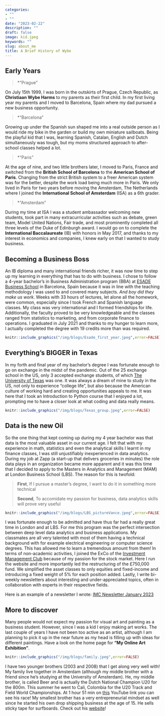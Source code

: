 ```yaml
---
categories:
- ""
- ""
date: "2023-02-22"
description: ""
draft: false
image: kid.jpeg
keywords: ""
slug: about_me
title: A Brief History of Wybe
---
```


## Early Years

> *"Prague"

On July 15th 1999, I was born in the outskirts of Prague, Czech Republic, as **Christiaan Wybe Harms** to my parents as their first child. In my first living year my parents and I moved to Barcelona, Spain where my dad pursued a new business opportunity. 

> *"Barcelona"

Growing up under the Spanish sun shaped me into a real outside person as I would ride my bike in the garden or build my own miniature sailboats. Being the playful kid that I was, learning Spanish, Catalan, English and Dutch simultaneously was tough, but my moms structured approach to after-school classes helped a lot.

> *"Paris"

At the age of nine, and two little brothers later, I moved to Paris, France and switched from the **British School of Barcelona** to the **American School of Paris**. Changing from the strict British system to a freer American system was for the better, despite the work load being much more in Paris. We only lived in Paris for two years before moving the Amsterdam, The Netherlands where I joined the **International School of Amsterdam** (ISA) as a 6th grader.

> *"Amsterdam"

During my time at ISA I was a student ambassador welcoming new students, took part in many extracurricular activities such as debate, green team, Model United Nations, Fair trade, and most prominently completed all three levels of the Duke of Edinburgh award. I would go on to complete the **International Baccalaureate** (IB) with honors in May 2017, and thanks to my interest in economics and companies, I knew early on that I wanted to study business.

## Becoming a Business Boss

An IB diploma and many international friends richer, it was now time to step up my learning in everything that has to do with business. I chose to follow a 4-year bachelor's in Business Administration program (BBA) at [ESADE Business School](https://en.wikipedia.org/wiki/ESADE_Business_School) in Barcelona, Spain because it was in line with the teaching methodology I was used to and covered many subjects. *And boy did they make us work*. Weeks with 33 hours of lectures, let alone all the homework, were common, especially since I took French and Spanish language classes. My class was very international and I formed friendships for life. Additionally, the faculty proved to be very knowledgeable and the classes ranged from statistics to marketing, and from corporate finance to operations. I graduated in July 2021 and thanks to my hunger to learn more, I actually completed the degree with 19 credits more than was required. 

```r
knitr::include_graphics("/img/blogs/Esade_first_year.jpeg",error=FALSE)
```

## Everything's BIGGER in Texas

In my forth and final year of my bachelor's degree I was fortunate enough to go on exchange in the midst of the pandemic. Out of the 25 exchange school in the US, only 3 accepted exchange students, of which [The University of Texas](https://www.utexas.edu/) was one. It was always a dream of mine to study in the US, not only to experience "college life", but also because the American culture of working hard and creating opportunities appeals to me. It was here that I took an Introduction to Python course that I enjoyed a lot, prompting me to have a closer look at what coding and data really means.

```r
knitr::include_graphics("/img/blogs/Texas_group.jpeg",error=FALSE)
```

## Data is the new Oil

So the one thing that kept coming up during my 4 year bachelor was that data is the most valuable asset in our current age. I felt that with my experience in math, statistics and even the analytical skills I learnt in my finance classes, I was still unjustifiably inexperienced in data analytics. During my job at Zapp (a start-up that delivers groceries in minutes) the role  data plays in an organization became more apparent and it was this time that I decided to apply to the Masters in Analytics and Management (MAM) at London Business School (LBS). The reason for this is twofold:

>**First**, If I pursue a master's degree, I want to do it in something more technical
>
>**Second**, To accomidate my passion for business, data analytics skills will prove very useful

```r
knitr::include_graphics("/img/blogs/LBS_pictureVance.jpeg",error=FALSE)
```

I was fortunate enough to be admitted and have thus far had a really great time in London and at LBS. For me this program was the perfect intersection between deep level data analytics and business applications. My classmates are all very talented with most of them having a technical background with for example electrical engineering or computer science degrees. This has allowed me to learn a tremendous amount from them! In terms of non-academic activities, I joined the ExCo of the [Investment Management Club](https://lbs-imc.com/about-us/) because of my passion for the stock market. Here I run the website and more importantly led the restructuring of the £750,000 fund. We simplified the asset classes to only equities and fixed-income and introducing a fixed weight of 5% for each position added. Lastly, I write bi-weekly newsletters about interesting and under-appreciated topics, often in collaboration with experts in their respective fields. 

Here is an example of a newsletter I wrote: [IMC Newsletter January 2023](https://www.dropbox.com/s/a60zk2fosmm2fjh/Newsletter%20Jan%202023.pdf?raw=0)

## More to discover

Many people would not expect my passion for visual art and painting as a business student. However, since I was a kid I enjoy making art works. The last couple of years I have not been too active as an artist, although I am planning to pick it up in the near future as my head is filling up with ideas for different paintings. Have a look on the home page for **"My Online Art Exhibition"**.

```r
knitr::include_graphics("/img/blogs/family.jpeg",error=FALSE)
```

I have two younger brothers (2003 and 2008) that I get along very well with! My family live together in Amsterdam (although my middle brother with a friend since he's studying at the University of Amsterdam). He, my middle brother, is called Beer and is actually the Dutch National Champion U20 for the 800m. This summer he went to Cali, Colombia for the U20 Track and Field World Championships. At 1 hour 51 min on [this](https://www.youtube.com/watch?v=399abdCsj4M&t=6667s) YouTube link you can see his race! My smallest brother has a very entrepreneurial mindset as well since he started his own drop shipping business at the age of 15. He sells sticky tape for surfboards. Check out his [website](surfnripnl.nl)!
